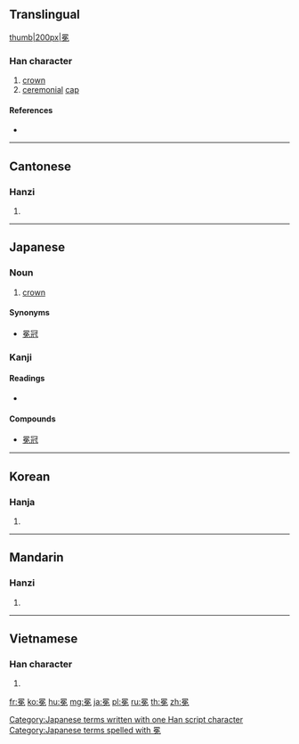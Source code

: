 ==Translingual==
[[file:Benkan.jpg|thumb|200px|冕]]

===Han character===
{{Han char|rn=13|rad=冂|as=09|sn=11|four=60416|canj=ANAU|ids=⿱冃免 <small>(GTJV)</small>,⿱日免 <small>(K)</small>}}

# [[crown]]
# [[ceremonial]] [[cap]]

====References====
* {{Han ref|kx=0129.300|dkj=01545|hdz=21514.060|uh=5195|ud=20885|bh=B0C3|bd=45251}}

----

==Cantonese==

===Hanzi===
{{yue-hanzi|jyut=|y=min5}}

# {{defn|lang=yue|sort=冂09}}

----

==Japanese==

===Noun===
{{ja-noun|べん}}

# [[crown]]

====Synonyms====
* [[冕冠]]

===Kanji===
{{ja-kanji|grade=|rs=冂09}}

====Readings====
* {{ja-readings|on=[[べん]] ([[ben]]), [[めん]] ([[men]])|kun=[[かんむり]] ([[kammuri]])}}

====Compounds====
* [[冕冠]]

[[Category:Japanese terms written with one Han script character]]
[[Category:Japanese terms spelled with 冕]]

----

==Korean==

===Hanja===
{{ko-hanja|hangeul=면|rv=myeon|mr=myŏn}}

# {{defn|lang=ko|sort=冂09}}

----

==Mandarin==

===Hanzi===
{{cmn-hanzi|pin=[[miǎn]] ([[mian3]])|wg=mien<sup>3</sup>}}

# {{defn|lang=cmn|sort=冂09}}

----

==Vietnamese==

===Han character===
{{vi-hantu|[[miện]], [[mịn]]|rs=冂09}}

# {{defn|lang=vi|sort=冂09}}

[[fr:冕]]
[[ko:冕]]
[[hu:冕]]
[[mg:冕]]
[[ja:冕]]
[[pl:冕]]
[[ru:冕]]
[[th:冕]]
[[zh:冕]]